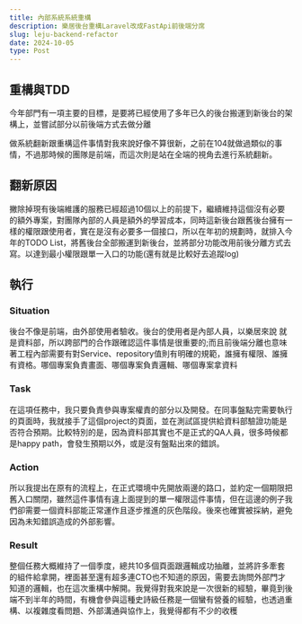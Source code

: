 ```yaml
---
title: 內部系統系統重構
description: 樂居後台重構Laravel改成FastApi前後端分席
slug: leju-backend-refactor
date: 2024-10-05
type: Post
---
```


## 重構與TDD

<p>今年部門有一項主要的目標，是要將已經使用了多年已久的後台搬運到新後台的架構上，並嘗試部分以前後端方式去做分離</p>

<p>做系統翻新跟重構這件事情對我來說好像不算很新，之前在104就做過類似的事情，不過那時候的團隊是前端，而這次則是站在全端的視角去進行系統翻新。</p>

<h2>翻新原因</h2>

<p>撇除掉現有後端維護的服務已經超過10個以上的前提下，繼續維持這個沒有必要的額外專案，對團隊內部的人員是額外的學習成本，同時這新後台跟舊後台擁有一樣的權限跟使用者，實在是沒有必要多一個接口，所以在年初的規劃時，就排入今年的TODO List，將舊後台全部搬運到新後台，並將部分功能改用前後分離方式去寫。以達到最小權限跟單一入口的功能(還有就是比較好去追蹤log)</p>

<h2>執行</h2>

<h3>Situation</h3>

<p>後台不像是前端，由外部使用者驗收。後台的使用者是內部人員，以樂居來說 就是資料部，所以跨部門的合作跟確認這件事情是很重要的;而且前後端分離也意味著工程內部需要有對Service、repository值則有明確的規範，誰擁有權限、誰擁有資格。哪個專案負責畫面、哪個專案負責邏輯、哪個專案拿資料</p>

<h3>Task</h3>

<p>
在這項任務中，我只要負責參與專案權責的部分以及開發。在同事盤點完需要執行的頁面時，我就接手了這個project的頁面，並在測試區提供給資料部驗證功能是否符合預期。比較特別的是，因為資料部其實也不是正式的QA人員，很多時候都是happy path，會發生預期以外，或是沒有盤點出來的錯誤。
</p>

<h3>Action</h3>

<p>所以我提出在原有的流程上，在正式環境中先開放兩邊的路口，並約定一個期限把舊入口關閉，雖然這件事情有違上面提到的單一權限這件事情，但在這邊的例子我們卻需要一個資料部能正常運作且逐步推進的灰色階段。後來也確實被採納，避免因為未知錯誤造成的外部影響。</p>

<h3>Result</h3>
<p>整個任務大概維持了一個季度，總共10多個頁面跟邏輯成功抽離，並將許多牽套的組件給拿開，裡面甚至還有超多連CTO也不知道的原因，需要去詢問外部門才知道的邏輯，也在這次重構中解開。我覺得對我來說是一次很新的經驗，畢竟到後端不到半年的時間，有機會參與這種史詩級任務是一個蠻有營養的經驗，也透過重構、以複雜度看問題、外部溝通與協作上，我覺得都有不少的收穫</p>